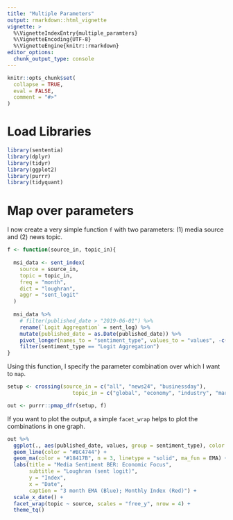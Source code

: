 ```yaml
---
title: "Multiple Parameters"
output: rmarkdown::html_vignette
vignette: >
  %\VignetteIndexEntry{multiple_paramters}
  %\VignetteEncoding{UTF-8}
  %\VignetteEngine{knitr::rmarkdown}
editor_options: 
  chunk_output_type: console
---
```


```r
knitr::opts_chunk$set(
  collapse = TRUE,
  eval = FALSE,
  comment = "#>"
)
```

# Load Libraries

```r
library(sententia)
library(dplyr)
library(tidyr)
library(ggplot2)
library(purrr)
library(tidyquant)
```

# Map over parameters

I now create a very simple function `f` with two parameters: (1) media source and (2) news topic. 

```r
f <- function(source_in, topic_in){
  
  msi_data <- sent_index(
    source = source_in,
    topic = topic_in,
    freq = "month",
    dict = "loughran",
    aggr = "sent_logit"
  )
  
  msi_data %>% 
    # filter(published_date > "2019-06-01") %>% 
    rename(`Logit Aggregation` = sent_log) %>% 
    mutate(published_date = as.Date(published_date)) %>% 
    pivot_longer(names_to = "sentiment_type", values_to = "values", -c(source:aggr_type)) %>% 
    filter(sentiment_type == "Logit Aggregation")
}
```

Using this function, I specify the parameter combination over which I want to `map`. 

```r
setup <- crossing(source_in = c("all", "news24", "businessday"), 
                     topic_in = c("global", "economy", "industry", "markets", "politics"))

out <- purrr::pmap_dfr(setup, f) 
```

If you want to plot the output, a simple `facet_wrap` helps to plot the combinations in one graph.

```r
out %>% 
  ggplot(., aes(published_date, values, group = sentiment_type), color = 1) +
  geom_line(color = "#BC4744") +
  geom_ma(color = "#18417B", n = 3, linetype = "solid", ma_fun = EMA) +
  labs(title = "Media Sentiment BER: Economic Focus", 
       subtitle = "Loughran (sent logit)",
       y = "Index", 
       x = "Date", 
       caption = "3 month EMA (Blue); Monthly Index (Red)") + 
  scale_x_date() +
  facet_wrap(topic ~ source, scales = "free_y", nrow = 4) +
  theme_tq()
```

